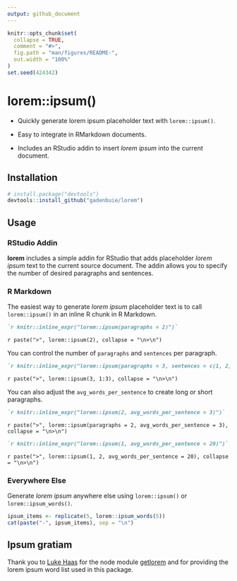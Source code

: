 ```yaml
---
output: github_document
---
```


<!-- README.md is generated from README.Rmd. Please edit that file -->

```r
knitr::opts_chunk$set(
  collapse = TRUE,
  comment = "#>",
  fig.path = "man/figures/README-",
  out.width = "100%"
)
set.seed(424342)
```

# lorem::ipsum()

<!-- badges: start -->
<!-- badges: end -->

* Quickly generate lorem ipsum placeholder text with `lorem::ipsum()`.

* Easy to integrate in RMarkdown documents. 

* Includes an RStudio addin to insert *lorem ipsum* into the current document.

## Installation

``` r
# install.package("devtools")
devtools::install_github("gadenbuie/lorem")
```

## Usage

### RStudio Addin

**lorem** includes a simple addin for RStudio that 
adds placeholder _lorem ipsum_ text to the current source document.
The addin allows you to specify the number of desired paragraphs and sentences.

### R Markdown

The easiest way to generate _lorem ipsum_ placeholder text is to call 
`lorem::ipsum()` in an inline R chunk in R Markdown.

```markdown
`r knitr::inline_expr("lorem::ipsum(paragraphs = 2)")`
```

`r paste(">", lorem::ipsum(2), collapse = "\n>\n")`

You can control the number of `paragraphs` and `sentences` per paragraph.

```markdown
`r knitr::inline_expr("lorem::ipsum(paragraphs = 3, sentences = c(1, 2, 3))")`
```

`r paste(">", lorem::ipsum(3, 1:3), collapse = "\n>\n")`

You can also adjust the `avg_words_per_sentence` to create long or short paragraphs.

```markdown
`r knitr::inline_expr("lorem::ipsum(2, avg_words_per_sentence = 3)")`
```

`r paste(">", lorem::ipsum(paragraphs = 2, avg_words_per_sentence = 3), collapse = "\n>\n")`


```markdown
`r knitr::inline_expr("lorem::ipsum(1, avg_words_per_sentence = 20)")`
```

`r paste(">", lorem::ipsum(1, 2, avg_words_per_sentence = 20), collapse = "\n>\n")`

### Everywhere Else

Generate _lorem ipsum_ anywhere else using `lorem::ipsum()` or `lorem::ipsum_words()`.

```r
ipsum_items <- replicate(5, lorem::ipsum_words(5))
cat(paste("-", ipsum_items), sep = "\n")
```

## Ipsum gratiam

Thank you to 
[Luke Haas](https://getlorem.com) 
for the node module 
[getlorem](https://github.com/lukehaas/getlorem) 
and for providing the lorem ipsum word list used in this package.
